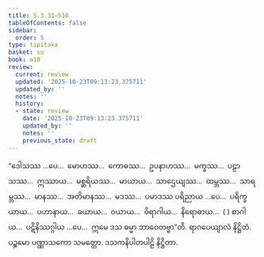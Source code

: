 ```yaml
---
title: 5.3.31–510
tableOfContents: false
sidebar:
  order: 5
type: tipitaka
basket: su
book: a10
review:
  current: review
  updated: '2025-10-23T09:13:23.375711'
  updated_by: ''
  notes: ''
  history:
  - state: review
    date: '2025-10-23T09:13:23.375711'
    updated_by: ''
    notes: ''
    previous_state: draft
---
```



<ReviewStatus review={frontmatter.review} showDetails={true} />

<HypothesisAnnotation frontmatter={frontmatter} />

<DynamicBreadcrumb />

<Division number="267–746" book="a10" e="ch" v="17">

<Paragraph number="1531" book="a10">
“ဒေါသဿ …ပေ…  မောဟဿ…  ကောဓဿ…  ဥပနာဟဿ…  မက္ခဿ…  ပဠာသဿ…  ဣဿာယ…  မစ္ဆရိယဿ…  မာယာယ…  သာဌေယျဿ…  ထမ္ဘဿ…  သာရမ္ဘဿ…  မာနဿ…  အတိမာနဿ…  မဒဿ…  ပမာဒဿ ပရိညာယ …ပေ…  ပရိက္ခယာယ…  ပဟာနာယ…  ခယာယ…  ဝယာယ…  ဝိရာဂါယ…  နိရောဓာယ…  ( ) စာဂါယ…  ပဋိနိဿဂ္ဂါယ …ပေ…  ဣမေ ဒသ ဓမ္မာ ဘာဝေတဗ္ဗာ”တိ.

</Paragraph>
</Division>

<Paragraph number="1532" type="center" book="a10">
ရာဂပေယျာလံ နိဋ္ဌိတံ.



</Paragraph>

<Paragraph number="1533" type="center" book="a10">
ပဉ္စမော ပဏ္ဏာသကော သမတ္တော.



</Paragraph>

<Paragraph number="1534" type="center" book="a10">
ဒသကနိပါတပါဠိ နိဋ္ဌိတာ.
</Paragraph>